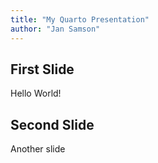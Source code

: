 ```yaml
---
title: "My Quarto Presentation"
author: "Jan Samson"
---
```


## First Slide

Hello World!

## Second Slide

Another slide
